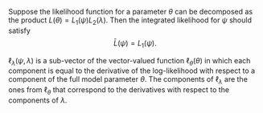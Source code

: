 \appendix

\chapter{Chapter 3}\label{appendix:A}
\index{Appendix@\emph{Appendix A}}

\section{Desirable Properties of the Integrated Likelihood}

\subsection{Property 1}

Suppose the likelihood function for a parameter $\theta$ can be decomposed as the product $L(\theta) = L_1(\psi)L_2(\lambda)$. Then the integrated likelihood for $\psi$ should satisfy $$\bar{L}(\psi) = L_1(\psi).$$

\subsection{Property 2}

\subsection{Property 3}

\subsection{Property 4}

\section{The Score Function}

$\ell_{\lambda}(\psi, \lambda)$ is a sub-vector of the vector-valued function $\ell_{\theta}(\theta)$ in which each component is equal to the derivative of the log-likelihood with respect to a component of the full model parameter $\theta$. The components of $\ell_{\lambda}$ are the ones from $\ell_{\theta}$ that correspond to the derivatives with respect to the components of $\lambda$. 

\chapter{Chapter 4}
\index{Appendix@\emph{Appendix B}}
